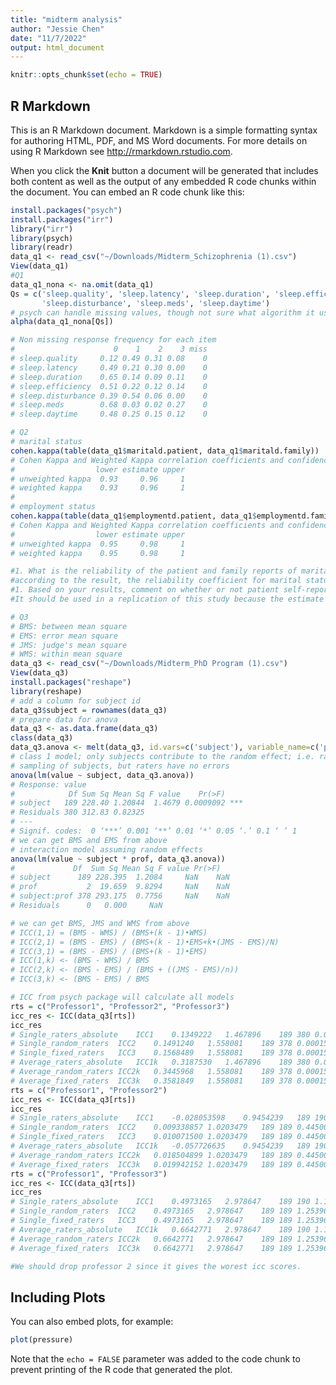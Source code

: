 ```yaml
---
title: "midterm analysis"
author: "Jessie Chen"
date: "11/7/2022"
output: html_document
---
```


```r
knitr::opts_chunk$set(echo = TRUE)
```

## R Markdown

This is an R Markdown document. Markdown is a simple formatting syntax for authoring HTML, PDF, and MS Word documents. For more details on using R Markdown see <http://rmarkdown.rstudio.com>.

When you click the **Knit** button a document will be generated that includes both content as well as the output of any embedded R code chunks within the document. You can embed an R code chunk like this:

```r
install.packages("psych")
install.packages("irr")
library("irr")
library(psych)
library(readr)
data_q1 <- read_csv("~/Downloads/Midterm_Schizophrenia (1).csv")
View(data_q1)
#Q1
data_q1_nona <- na.omit(data_q1)
Qs = c('sleep.quality', 'sleep.latency', 'sleep.duration', 'sleep.efficiency', 
       'sleep.disturbance', 'sleep.meds', 'sleep.daytime')
# psych can handle missing values, though not sure what algorithm it uses
alpha(data_q1_nona[Qs])

# Non missing response frequency for each item
#                      0    1    2    3 miss
# sleep.quality     0.12 0.49 0.31 0.08    0
# sleep.latency     0.49 0.21 0.30 0.00    0
# sleep.duration    0.65 0.14 0.09 0.11    0
# sleep.efficiency  0.51 0.22 0.12 0.14    0
# sleep.disturbance 0.39 0.54 0.06 0.00    0
# sleep.meds        0.68 0.03 0.02 0.27    0
# sleep.daytime     0.48 0.25 0.15 0.12    0

# Q2
# marital status
cohen.kappa(table(data_q1$maritald.patient, data_q1$maritald.family))
# Cohen Kappa and Weighted Kappa correlation coefficients and confidence boundaries 
#                  lower estimate upper
# unweighted kappa  0.93     0.96     1
# weighted kappa    0.93     0.96     1
#
# employment status
cohen.kappa(table(data_q1$employmentd.patient, data_q1$employmentd.family))
# Cohen Kappa and Weighted Kappa correlation coefficients and confidence boundaries 
#                  lower estimate upper
# unweighted kappa  0.95     0.98     1
# weighted kappa    0.95     0.98     1

#1.	What is the reliability of the patient and family reports of marital and employment status? Report and interpret the reliability coefficient.
#according to the result, the reliability coefficient for marital status is 0.96, and employment status is 0.98.
#1.	Based on your results, comment on whether or not patient self-report of these constructs should be used in a replication of this study.
#It should be used in a replication of this study because the estimate is high enough. ( larger than 0.7)

# Q3
# BMS: between mean square
# EMS: error mean square
# JMS: judge's mean square
# WMS: within mean square
data_q3 <- read_csv("~/Downloads/Midterm_PhD Program (1).csv")
View(data_q3)
install.packages("reshape")
library(reshape)
# add a column for subject id
data_q3$subject = rownames(data_q3)
# prepare data for anova
data_q3 <- as.data.frame(data_q3)
class(data_q3)
data_q3.anova <- melt(data_q3, id.vars=c('subject'), variable_name=c('prof'))
# class 1 model; only subjects contribute to the random effect; i.e. random 
# sampling of subjects, but raters have no errors
anova(lm(value ~ subject, data_q3.anova))
# Response: value
#            Df Sum Sq Mean Sq F value    Pr(>F)    
# subject   189 228.40 1.20844  1.4679 0.0009092 ***
# Residuals 380 312.83 0.82325                      
# ---
# Signif. codes:  0 ‘***’ 0.001 ‘**’ 0.01 ‘*’ 0.05 ‘.’ 0.1 ‘ ’ 1
# we can get BMS and EMS from above
# interaction model assuming random effects
anova(lm(value ~ subject * prof, data_q3.anova))
#             Df  Sum Sq Mean Sq F value Pr(>F)
# subject      189 228.395  1.2084     NaN    NaN
# prof           2  19.659  9.8294     NaN    NaN
# subject:prof 378 293.175  0.7756     NaN    NaN
# Residuals      0   0.000     NaN  

# we can get BMS, JMS and WMS from above
# ICC(1,1) = (BMS - WMS) / (BMS+(k - 1)•WMS)
# ICC(2,1) = (BMS - EMS) / (BMS+(k - 1)•EMS+k•(JMS - EMS)/N)
# ICC(3,1) = (BMS - EMS) / (BMS+(k - 1)•EMS)
# ICC(1,k) <- (BMS - WMS) / BMS
# ICC(2,k) <- (BMS - EMS) / (BMS + ((JMS - EMS)/n))
# ICC(3,k) <- (BMS - EMS) / BMS

# ICC from psych package will calculate all models
rts = c("Professor1", "Professor2", "Professor3")
icc_res <- ICC(data_q3[rts])
icc_res
# Single_raters_absolute	ICC1	0.1349222	1.467896	189	380	0.0009092039	
# Single_random_raters	ICC2	0.1491240	1.558081	189	378	0.0001558288	
# Single_fixed_raters	ICC3	0.1568489	1.558081	189	378	0.0001558288	
# Average_raters_absolute	ICC1k	0.3187530	1.467896	189	380	0.0009092039	
# Average_random_raters	ICC2k	0.3445968	1.558081	189	378	0.0001558288	
# Average_fixed_raters	ICC3k	0.3581849	1.558081	189	378	0.0001558288	
rts = c("Professor1", "Professor2")
icc_res <- ICC(data_q3[rts])
icc_res
# Single_raters_absolute	ICC1	-0.028053598	0.9454239	189	190	0.6501076	
# Single_random_raters	ICC2	0.009338857	1.0203479	189	189	0.4450093	
# Single_fixed_raters	ICC3	0.010071500	1.0203479	189	189	0.4450093	
# Average_raters_absolute	ICC1k	-0.057726635	0.9454239	189	190	0.6501076	
# Average_random_raters	ICC2k	0.018504899	1.0203479	189	189	0.4450093	
# Average_fixed_raters	ICC3k	0.019942152	1.0203479	189	189	0.4450093
rts = c("Professor1", "Professor3")
icc_res <- ICC(data_q3[rts])
icc_res
# Single_raters_absolute	ICC1	0.4973165	2.978647	189	190	1.137283e-13	
# Single_random_raters	ICC2	0.4973165	2.978647	189	189	1.253961e-13	
# Single_fixed_raters	ICC3	0.4973165	2.978647	189	189	1.253961e-13	
# Average_raters_absolute	ICC1k	0.6642771	2.978647	189	190	1.137283e-13	
# Average_random_raters	ICC2k	0.6642771	2.978647	189	189	1.253961e-13	
# Average_fixed_raters	ICC3k	0.6642771	2.978647	189	189	1.253961e-13	

#We should drop professor 2 since it gives the worest icc scores.


```

## Including Plots

You can also embed plots, for example:

```r
plot(pressure)
```

Note that the `echo = FALSE` parameter was added to the code chunk to prevent printing of the R code that generated the plot.
